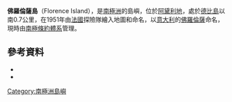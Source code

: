 {{coord|66|38|S|140|5|E|source:GNIS|display=title}}

'''佛羅倫薩島'''（Florence Island），是[[南極洲|南極洲]]的島嶼，位於[[阿黛利地|阿黛利地]]，處於[[德比島|德比島]]以南0.7公里，在1951年由[[法國|法國]]探險隊繪入地圖和命名，以[[意大利|意大利]]的[[佛羅倫薩|佛羅倫薩]]命名，現時由[[南極條約體系|南極條約體系]]管理。

==參考資料==
*{{cite gnis | type = antarid | id = 5055| name = Florence Island | accessdate = 2012-03-28}}
*{{usgs-gazetteer|id=5055}}

{{DEFAULTSORT:Florence Island}}
[[Category:南極洲島嶼|Category:南極洲島嶼]]


{{AdélieLand-geo-stub}}